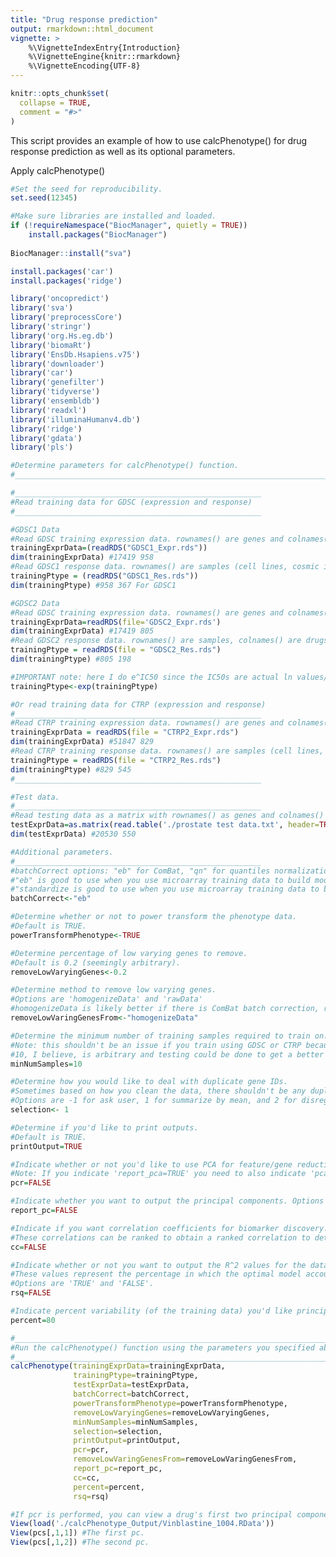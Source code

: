 ---
title: "Drug response prediction"
output: rmarkdown::html_document
vignette: >
    %\VignetteIndexEntry{Introduction}
    %\VignetteEngine{knitr::rmarkdown}
    %\VignetteEncoding{UTF-8}
---
  
```{r, include = FALSE}
knitr::opts_chunk$set(
  collapse = TRUE,
  comment = "#>"
)
```

This script provides an example of how to use calcPhenotype() for drug response prediction as well as its optional parameters. 

Apply calcPhenotype()
```{r}
#Set the seed for reproducibility. 
set.seed(12345)

#Make sure libraries are installed and loaded. 
if (!requireNamespace("BiocManager", quietly = TRUE))
    install.packages("BiocManager")
    
BiocManager::install("sva")

install.packages('car')
install.packages('ridge')

library('oncopredict')
library('sva')
library('preprocessCore')
library('stringr')
library('org.Hs.eg.db')
library('biomaRt')
library('EnsDb.Hsapiens.v75')
library('downloader')
library('car')
library('genefilter')
library('tidyverse')
library('ensembldb')
library('readxl')
library('illuminaHumanv4.db')
library('ridge')
library('gdata')
library('pls') 

#Determine parameters for calcPhenotype() function.
#__________________________________________________________________________________________________________________________________

#_______________________________________________________
#Read training data for GDSC (expression and response)
#_______________________________________________________

#GDSC1 Data
#Read GDSC training expression data. rownames() are genes and colnames() are samples (cell lines/cosmic ids).
trainingExprData=(readRDS("GDSC1_Expr.rds"))
dim(trainingExprData) #17419 958 
#Read GDSC1 response data. rownames() are samples (cell lines, cosmic ids), colnames() are drugs.
trainingPtype = (readRDS("GDSC1_Res.rds"))
dim(trainingPtype) #958 367 For GDSC1

#GDSC2 Data
#Read GDSC training expression data. rownames() are genes and colnames() are samples.
trainingExprData=readRDS(file='GDSC2_Expr.rds')
dim(trainingExprData) #17419 805
#Read GDSC2 response data. rownames() are samples, colnames() are drugs. 
trainingPtype = readRDS(file = "GDSC2_Res.rds")
dim(trainingPtype) #805 198

#IMPORTANT note: here I do e^IC50 since the IC50s are actual ln values/log transformed already, and the calcPhenotype function Paul has will do a power transformation (I assumed it would be better to not have both transformations)
trainingPtype<-exp(trainingPtype) 

#Or read training data for CTRP (expression and response)
#_______________________________________________________
#Read CTRP training expression data. rownames() are genes and colnames() are samples (cell lines/cosmic ids).
trainingExprData = readRDS(file = "CTRP2_Expr.rds")
dim(trainingExprData) #51847 829
#Read CTRP training response data. rownames() are samples (cell lines, cosmic ids), colnames() are drugs.
trainingPtype = readRDS(file = "CTRP2_Res.rds")
dim(trainingPtype) #829 545 
#_______________________________________________________

#Test data. 
#_______________________________________________________
#Read testing data as a matrix with rownames() as genes and colnames() as samples.
testExprData=as.matrix(read.table('./prostate test data.txt', header=TRUE, row.names=1))
dim(testExprData) #20530 550

#Additional parameters. 
#_______________________________________________________
#batchCorrect options: "eb" for ComBat, "qn" for quantiles normalization, "standardize", or "none"
#"eb" is good to use when you use microarray training data to build models on microarray testing data.
#"standardize is good to use when you use microarray training data to build models on RNA-seq testing data (this is what Paul used in the 2017 IDWAS paper that used GDSC microarray to impute in TCGA RNA-Seq data, see methods section of that paper for rationale)
batchCorrect<-"eb"

#Determine whether or not to power transform the phenotype data.
#Default is TRUE.
powerTransformPhenotype<-TRUE

#Determine percentage of low varying genes to remove.
#Default is 0.2 (seemingly arbitrary).
removeLowVaryingGenes<-0.2

#Determine method to remove low varying genes.
#Options are 'homogenizeData' and 'rawData'
#homogenizeData is likely better if there is ComBat batch correction, raw data was used in the 2017 IDWAS paper that used GDSC microarray to impute in TCGA RNA-Seq data.
removeLowVaringGenesFrom<-"homogenizeData"

#Determine the minimum number of training samples required to train on.
#Note: this shouldn't be an issue if you train using GDSC or CTRP because there are many samples in both training datasets.
#10, I believe, is arbitrary and testing could be done to get a better number.
minNumSamples=10

#Determine how you would like to deal with duplicate gene IDs.
#Sometimes based on how you clean the data, there shouldn't be any duplicates to deal with.
#Options are -1 for ask user, 1 for summarize by mean, and 2 for disregard duplicates
selection<- 1

#Determine if you'd like to print outputs.
#Default is TRUE.
printOutput=TRUE

#Indicate whether or not you'd like to use PCA for feature/gene reduction. Options are 'TRUE' and 'FALSE'.
#Note: If you indicate 'report_pca=TRUE' you need to also indicate 'pca=TRUE'
pcr=FALSE

#Indicate whether you want to output the principal components. Options are 'TRUE' and 'FALSE'.
report_pc=FALSE

#Indicate if you want correlation coefficients for biomarker discovery. These are the correlations between a given gene of interest across all samples vs. a given drug response across samples.
#These correlations can be ranked to obtain a ranked correlation to determine highly correlated drug-gene associations.
cc=FALSE

#Indicate whether or not you want to output the R^2 values for the data you train on from true and predicted values.
#These values represent the percentage in which the optimal model accounts for the variance in the training data.
#Options are 'TRUE' and 'FALSE'.
rsq=FALSE

#Indicate percent variability (of the training data) you'd like principal components to reflect if pcr=TRUE. Default is .80
percent=80

#__________________________________________________________________________________________________________________________________
#Run the calcPhenotype() function using the parameters you specified above.
#__________________________________________________________________________________________________________________________________
calcPhenotype(trainingExprData=trainingExprData,
              trainingPtype=trainingPtype,
              testExprData=testExprData,
              batchCorrect=batchCorrect,
              powerTransformPhenotype=powerTransformPhenotype,
              removeLowVaryingGenes=removeLowVaryingGenes,
              minNumSamples=minNumSamples,
              selection=selection,
              printOutput=printOutput,
              pcr=pcr,
              removeLowVaringGenesFrom=removeLowVaringGenesFrom,
              report_pc=report_pc,
              cc=cc,
              percent=percent,
              rsq=rsq)

#If pcr is performed, you can view a drug's first two principal components using the code below. 
View(load('./calcPhenotype_Output/Vinblastine_1004.RData'))
View(pcs[,1,1]) #The first pc. 
View(pcs[,1,2]) #The second pc. 
```
